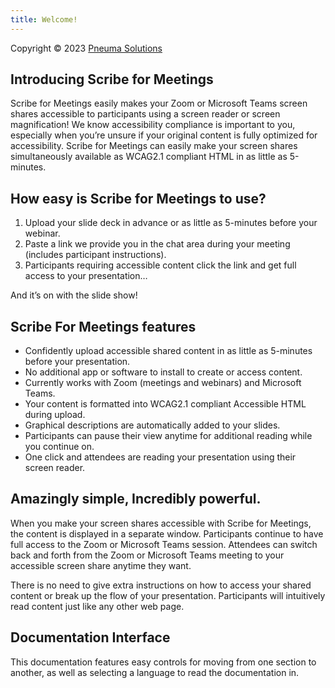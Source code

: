 ```yaml
---
title: Welcome!
---
```



Copyright © 2023 [Pneuma Solutions](https://www.pneumasolutions.com)  
## Introducing Scribe for Meetings

Scribe for Meetings easily makes your Zoom or Microsoft Teams screen shares accessible to participants using a screen reader or screen magnification! We know accessibility compliance is important to you, especially when you’re unsure if your original content is fully optimized for accessibility. Scribe for Meetings can easily make your screen shares simultaneously available as WCAG2.1 compliant HTML in as little as 5-minutes.

## How easy is Scribe for Meetings to use?

1. Upload your slide deck in advance or as little as 5-minutes before your webinar.
1. Paste a link we provide you in the chat area during your meeting (includes participant instructions).
1. Participants requiring accessible content click the link and get full access to your presentation…

And it’s on with the slide show!

## Scribe For Meetings features

* Confidently upload accessible shared content in as little as 5-minutes before your presentation.
* No additional app or software to install to create or access content.
* Currently works with Zoom (meetings and webinars) and Microsoft Teams.
* Your content is formatted into WCAG2.1 compliant Accessible HTML during upload.
* Graphical descriptions are automatically added to your slides.
* Participants can pause their view anytime for additional reading while you continue on.
* One click and attendees are reading your presentation using their screen reader.

## Amazingly simple, Incredibly powerful.

When you make your screen shares accessible with Scribe for Meetings, the content is displayed in a separate window. Participants continue to have full access to the Zoom or Microsoft Teams session.
Attendees can switch back and forth from the Zoom or Microsoft Teams meeting to your accessible screen share anytime they want.

There is no need to give extra instructions on how to access your shared content or break up the flow of your presentation. Participants will intuitively read content just like any other web page.

## Documentation Interface

This documentation features easy controls for moving from one section to another, as well as selecting a language to read the documentation in.
